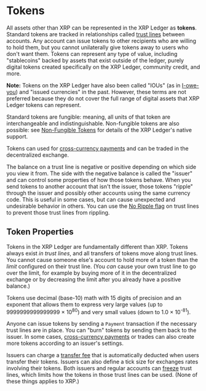 
# Tokens

All assets other than XRP can be represented in the XRP Ledger as **tokens**. Standard tokens are tracked in relationships called [trust lines](../transactions/trust-lines-and-issuing.md) between accounts. Any account can issue tokens to other recipients who are willing to hold them, but you cannot unilaterally give tokens away to users who don't want them. Tokens can represent any type of value, including "stablecoins" backed by assets that exist outside of the ledger, purely digital tokens created specifically on the XRP Ledger, community credit, and more.

**Note:** Tokens on the XRP Ledger have also been called "IOUs" (as in [I-owe-you](https://en.wikipedia.org/wiki/IOU)) and "issued currencies" in the past. However, these terms are not preferred because they do not cover the full range of digital assets that XRP Ledger tokens can represent.

Standard tokens are fungible: meaning, all units of that token are interchangeable and indistinguishable. Non-fungible tokens are also possible: see [Non-Fungible Tokens](non-fungible.md) <IconNotEnabled/> for details of the XRP Ledger's native support.

Tokens can used for [cross-currency payments](../transactions/payments/cross-currency-payments.md) and can be traded in the <!-- * -->decentralized exchange.

<!-- * [decentralized exchange](../server/decentralized-exchange.md) -->

The balance on a trust line is negative or positive depending on which side you view it from. The side with the negative balance is called the "issuer" and can control some properties of how those tokens behave. When you send tokens to another account that isn't the issuer, those tokens "ripple" through the issuer and possibly other accounts using the same currency code. This is useful in some cases, but can cause unexpected and undesirable behavior in others. You can use the [No Ripple flag](rippling.md#the-no-ripple-flag) on trust lines to prevent those trust lines from rippling.

## Token Properties

Tokens in the XRP Ledger are <!--*-->fundamentally different than XRP. Tokens always exist _in trust lines_, and all transfers of tokens move along trust lines. You cannot cause someone else's account to hold more of a token than the _limit_ configured on their trust line. (You _can_ cause your own trust line to go over the limit, for example by buying more of it in the <!--  -->decentralized exchange or by decreasing the limit after you already have a positive balance.)

<!-- * [fundamentally different than XRP](currency-formats.md#comparison) -->
<!--  [decentralized exchange](../servers/decentralized-exchange.md) -->

Tokens use decimal (base-10) math with 15 digits of precision and an exponent that allows them to express very large values (up to 9999999999999999 × 10<sup>80</sup>) and very small values (down to 1.0 × 10<sup>-81</sup>).

Anyone can issue tokens by sending a `Payment` transaction if the necessary trust lines are in place. You can "burn" tokens by sending them back to the issuer. In some cases, [cross-currency payments](../transactions/payments/cross-currency-payments.md) or trades can also create more tokens according to an issuer's settings.

Issuers can charge a [transfer fee](transfer-fees.mdx) that is automatically deducted when users transfer their tokens. Issuers can also define a <!-- * -->tick size for exchanges rates involving their tokens. Both issuers and regular accounts can [freeze](freezing-tokens.md) trust lines, which limits how the tokens in those trust lines can be used. (None of these things applies to XRP.)

<!-- *  [tick size](ticksize.md) -->

<!--
For a tutorial of the technical steps involved in issuing a token, see [Issue a Fungible Token](issue-a-fungible-token.html).


## See Also

- **Concepts:**
    - [XRP](xrp.html)
    - [Cross-Currency Payments](cross-currency-payments.html)
    - [Decentralized Exchange](decentralized-exchange.html)
- **Tutorials:**
    - [Issue a Fungible Token](issue-a-fungible-token.html)
    - [Become an XRP Ledger Gateway](become-an-xrp-ledger-gateway.html)
    - [Look Up Transaction Results](look-up-transaction-results.html)
    - [Use Specialized Payment Types](use-specialized-payment-types.html)
- **References:**
    - [Payment transaction][]
    - [TrustSet transaction][]
    - [RippleState object](ripplestate.html)
    - [account_lines method][]
    - [account_currencies method][]
    - [gateway_balances method][]
-->
